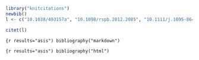 

```r
library("knitcitations")
newbib()
l <- c("10.1038/493157a", "10.1098/rspb.2012.2085", "10.1111/j.1095-8649.2012.03464.x", "10.1111/j.2041-210X.2012.00247.x", "10.1098/rsif.2012.0125", "10.1111/j.1558-5646.2012.01619.x", "10.1111/j.1558-5646.2011.01574.x", "10.1016/j.tpb.2009.10.003", "10.1086/508600")
```

```r
citet(l)
```

```{r results="asis")
bibliography("markdown")
```

```{r results="asis")
bibliography("html")
```
